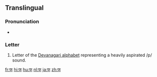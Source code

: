 {{Devanagari character info|hex=092B|name=DEVANAGARI LETTER PHA|image=[[File:Deva-pha.png|100px]]}}
{{also|फ़}}
==Translingual==

===Pronunciation===
* {{IPA|/pʰə/|lang=mul}}

===Letter===
{{mul-Deva|pha}}

# Letter of the [[Devanagari alphabet]] representing a heavily aspirated /p/ sound.

[[fr:फ]]
[[hi:फ]]
[[hu:फ]]
[[nl:फ]]
[[ja:फ]]
[[zh:फ]]